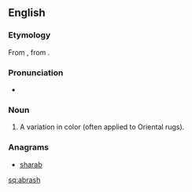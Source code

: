 ==English==

===Etymology===
From {{etyl|tr|en}} {{term|abraş|lang=tr}}, from {{etyl|ar|en}} {{term|أبرش|tr='abraš||dappled, mottled|lang=ar}}.

===Pronunciation===
* {{a|US}} {{IPA|/ˈɑ.bɹəʃ/|/ˈɑ.bɹɑʃ/}}

===Noun===
{{head|en|noun}}

# A variation in color (often applied to Oriental rugs).

===Anagrams===
* [[sharab#English|sharab]]

[[sq:abrash]]